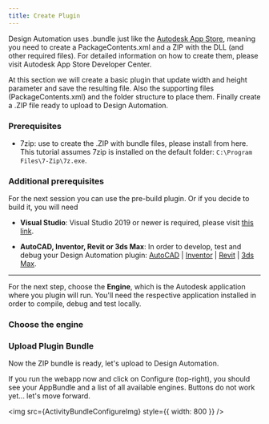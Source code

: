 ```yaml
---
title: Create Plugin
---
```



Design Automation uses .bundle just like the [Autodesk App Store](https://www.autodesk.com/developer-network/app-store), meaning you need to create a PackageContents.xml and a ZIP with the DLL (and other required files). For detailed information on how to create them, please visit Autodesk App Store Developer Center.

At this section we will create a basic plugin that update width and height parameter and save the resulting file. Also the supporting files (PackageContents.xml) and the folder structure to place them. Finally create a .ZIP file ready to upload to Design Automation.

### Prerequisites

- 7zip: use to create the .ZIP with bundle files, please install from here. This tutorial assumes 7zip is installed on the default folder: `C:\Program Files\7-Zip\7z.exe`.

### Additional prerequisites

For the next session you can use the pre-build plugin. Or if you decide to build it, you will need

- **Visual Studio**: Visual Studio 2019 or newer is required, please visit [this link](https://visualstudio.microsoft.com/vs/).

- **AutoCAD, Inventor, Revit or 3ds Max**: In order to develop, test and debug your Design Automation plugin: [AutoCAD](https://www.autodesk.com/products/autocad/overview) | [Inventor](https://www.autodesk.com/products/inventor/overview) | [Revit](https://www.autodesk.com/products/revit/overview) | [3ds Max](https://www.autodesk.com/products/3ds-max/overview).

---

For the next step, choose the **Engine**, which is the Autodesk application where you plugin will run. You'll need the respective application installed in order to compile, debug and test locally.

### Choose the engine

<EngineTabs
  AutoCAD={AutoCADPlugin}
  Inventor={InventorPlugin}
  Revit={RevitPlugin}
  Max={MaxPlugin}
/>

### Upload Plugin Bundle

Now the ZIP bundle is ready, let's upload to Design Automation.

<CodeBlockTabs NET6={BundleNet6} NodeJS={BundleNodeJS} />

If you run the webapp now and click on Configure (top-right), you should see your AppBundle and a list of all available engines. Buttons do not work yet... let's move forward.

<img src={ActivityBundleConfigureImg} style={{ width: 800 }} />
